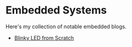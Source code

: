 <div style={{textAlign: "justify"}}>

# Embedded Systems

Here's my collection of notable embedded blogs.

- [Blinky LED from Scratch](./blinky_scratch)

</div>